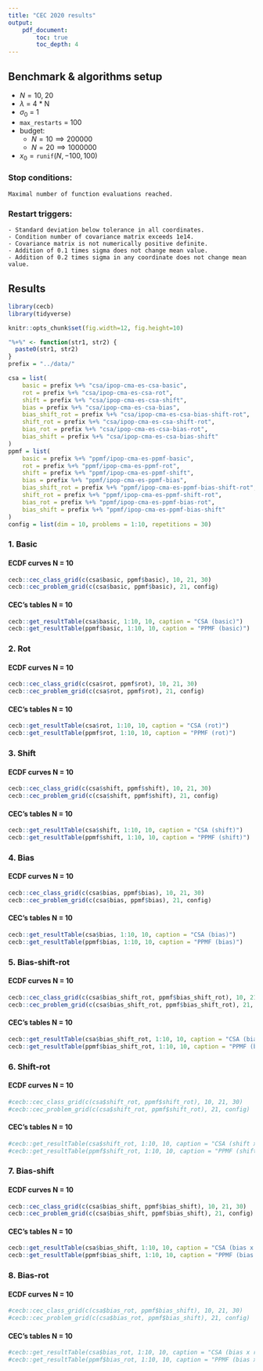 ```yaml
---
title: "CEC 2020 results"
output:
    pdf_document:
        toc: true
        toc_depth: 4
---
```


## Benchmark & algorithms setup 

* $N = 10,\; 20$
* $\lambda$ = 4 * N
* $\sigma_0$ = 1
* `max_restarts` = 100
* budget: 
    *  $N = 10 \implies 200000$
    *  $N = 20 \implies 1000000$
* $x_{0} = \texttt{runif}(N, -100, 100)$ 

### Stop conditions:

```
Maximal number of function evaluations reached.
```

### Restart triggers:

```
- Standard deviation below tolerance in all coordinates.
- Condition number of covariance matrix exceeds 1e14.
- Covariance matrix is not numerically positive definite.
- Addition of 0.1 times sigma does not change mean value.
- Addition of 0.2 times sigma in any coordinate does not change mean value.
```


## Results

```r
library(cecb)
library(tidyverse)

knitr::opts_chunk$set(fig.width=12, fig.height=10) 

"%+%" <- function(str1, str2) {
  paste0(str1, str2)
}
prefix = "../data/"

csa = list(
    basic = prefix %+% "csa/ipop-cma-es-csa-basic",
    rot = prefix %+% "csa/ipop-cma-es-csa-rot",
    shift = prefix %+% "csa/ipop-cma-es-csa-shift",
    bias = prefix %+% "csa/ipop-cma-es-csa-bias",
    bias_shift_rot = prefix %+% "csa/ipop-cma-es-csa-bias-shift-rot",
    shift_rot = prefix %+% "csa/ipop-cma-es-csa-shift-rot",
    bias_rot = prefix %+% "csa/ipop-cma-es-csa-bias-rot",
    bias_shift = prefix %+% "csa/ipop-cma-es-csa-bias-shift"
)
ppmf = list(
    basic = prefix %+% "ppmf/ipop-cma-es-ppmf-basic",
    rot = prefix %+% "ppmf/ipop-cma-es-ppmf-rot",
    shift = prefix %+% "ppmf/ipop-cma-es-ppmf-shift",
    bias = prefix %+% "ppmf/ipop-cma-es-ppmf-bias",
    bias_shift_rot = prefix %+% "ppmf/ipop-cma-es-ppmf-bias-shift-rot",
    shift_rot = prefix %+% "ppmf/ipop-cma-es-ppmf-shift-rot",
    bias_rot = prefix %+% "ppmf/ipop-cma-es-ppmf-bias-rot",
    bias_shift = prefix %+% "ppmf/ipop-cma-es-ppmf-bias-shift"
)
config = list(dim = 10, problems = 1:10, repetitions = 30)

```

### 1. Basic

#### ECDF curves N = 10

```r
cecb::cec_class_grid(c(csa$basic, ppmf$basic), 10, 21, 30)
cecb::cec_problem_grid(c(csa$basic, ppmf$basic), 21, config)

```

#### CEC's tables N = 10

```r

cecb::get_resultTable(csa$basic, 1:10, 10, caption = "CSA (basic)")
cecb::get_resultTable(ppmf$basic, 1:10, 10, caption = "PPMF (basic)")

```

### 2. Rot

#### ECDF curves N = 10

```r

cecb::cec_class_grid(c(csa$rot, ppmf$rot), 10, 21, 30)
cecb::cec_problem_grid(c(csa$rot, ppmf$rot), 21, config)

```

#### CEC's tables N = 10

```r
cecb::get_resultTable(csa$rot, 1:10, 10, caption = "CSA (rot)")
cecb::get_resultTable(ppmf$rot, 1:10, 10, caption = "PPMF (rot)")
```

### 3. Shift

#### ECDF curves N = 10

```r

cecb::cec_class_grid(c(csa$shift, ppmf$shift), 10, 21, 30)
cecb::cec_problem_grid(c(csa$shift, ppmf$shift), 21, config)

```

#### CEC's tables N = 10

```r
cecb::get_resultTable(csa$shift, 1:10, 10, caption = "CSA (shift)")
cecb::get_resultTable(ppmf$shift, 1:10, 10, caption = "PPMF (shift)")

```

### 4. Bias

#### ECDF curves N = 10

```r
cecb::cec_class_grid(c(csa$bias, ppmf$bias), 10, 21, 30)
cecb::cec_problem_grid(c(csa$bias, ppmf$bias), 21, config)
```

#### CEC's tables N = 10

```r
cecb::get_resultTable(csa$bias, 1:10, 10, caption = "CSA (bias)")
cecb::get_resultTable(ppmf$bias, 1:10, 10, caption = "PPMF (bias)")
```

### 5. Bias-shift-rot

#### ECDF curves N = 10

```r
cecb::cec_class_grid(c(csa$bias_shift_rot, ppmf$bias_shift_rot), 10, 21, 30)
cecb::cec_problem_grid(c(csa$bias_shift_rot, ppmf$bias_shift_rot), 21, config)

```

#### CEC's tables N = 10

```r
cecb::get_resultTable(csa$bias_shift_rot, 1:10, 10, caption = "CSA (bias x shift x rot)")
cecb::get_resultTable(ppmf$bias_shift_rot, 1:10, 10, caption = "PPMF (bias x shift x rot)")
```

### 6. Shift-rot

#### ECDF curves N = 10

```r
#cecb::cec_class_grid(c(csa$shift_rot, ppmf$shift_rot), 10, 21, 30)
#cecb::cec_problem_grid(c(csa$shift_rot, ppmf$shift_rot), 21, config)

```

#### CEC's tables N = 10

```r
#cecb::get_resultTable(csa$shift_rot, 1:10, 10, caption = "CSA (shift x rot)")
#cecb::get_resultTable(ppmf$shift_rot, 1:10, 10, caption = "PPMF (shift x rot)")
```

### 7. Bias-shift

#### ECDF curves N = 10

```r
cecb::cec_class_grid(c(csa$bias_shift, ppmf$bias_shift), 10, 21, 30)
cecb::cec_problem_grid(c(csa$bias_shift, ppmf$bias_shift), 21, config)
```

#### CEC's tables N = 10

```r
cecb::get_resultTable(csa$bias_shift, 1:10, 10, caption = "CSA (bias x shift)")
cecb::get_resultTable(ppmf$bias_shift, 1:10, 10, caption = "PPMF (bias x shift)")
```

### 8. Bias-rot

#### ECDF curves N = 10

```r
#cecb::cec_class_grid(c(csa$bias_rot, ppmf$bias_shift), 10, 21, 30)
#cecb::cec_problem_grid(c(csa$bias_rot, ppmf$bias_shift), 21, config)
```

#### CEC's tables N = 10

```r
#cecb::get_resultTable(csa$bias_rot, 1:10, 10, caption = "CSA (bias x rot)")
#cecb::get_resultTable(ppmf$bias_rot, 1:10, 10, caption = "PPMF (bias x rot)")
```

